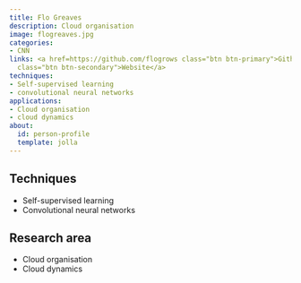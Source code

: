 ```yaml
---
title: Flo Greaves
description: Cloud organisation
image: flogreaves.jpg
categories:
- CNN
links: <a href=https://github.com/flogrows class="btn btn-primary">Github</a><a href=https://environment.leeds.ac.uk/see/pgr/12045/flo-greaves
  class="btn btn-secondary">Website</a>
techniques:
- Self-supervised learning
- convolutional neural networks
applications:
- Cloud organisation
- cloud dynamics
about:
  id: person-profile
  template: jolla
---
```

   
:::{#person-profile}
:::
   
##
## Techniques
   
- Self-supervised learning
- Convolutional neural networks
   
##
## Research area
   
- Cloud organisation
- Cloud dynamics
